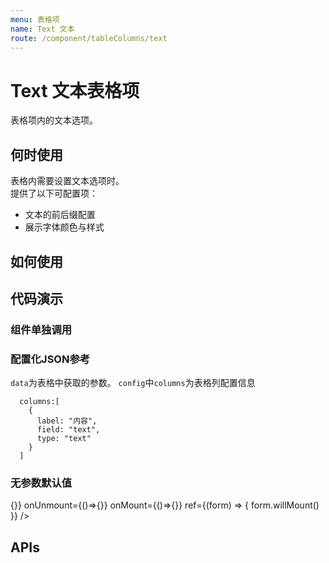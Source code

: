 ```yaml
---
menu: 表格项
name: Text 文本
route: /component/tableColumns/text
---
```



# Text 文本表格项

表格项内的文本选项。

## 何时使用
表格内需要设置文本选项时。<br/>
提供了以下可配置项：
- 文本的前后缀配置
- 展示字体颜色与样式

## 如何使用
## 代码演示

### 组件单独调用
<Playground>
  <Text value={"文本信息"} />
</Playground>


### 配置化JSON参考
`data`为表格中获取的参数。 `config`中`columns`为表格列配置信息
```
  columns:[
    {
      label: "内容",
      field: "text",
      type: "text"
    }
  ]
```

### 无参数默认值

<Playground>
  <Table
    data={
      {
      0:[{ textValue: "文本信息" }]
      }
    }
    config={
      {
        primary: "index",
        columns:[
          {
            field: "textValue1",
            label: "文本-无参数默认值",
            type: "text",
            defaultValue: "暂无数据"
          },
          {
            field: "textValue",
            label: "文本-标准值",
            type: "text"
          },
          {
            field: "textValue",
            label: "文本-格式化",
            type: "text",
            format: "YYYY-MM"
          },
          {
            field: "textValue",
            label: "文本-定义颜色与字体",
            type: "text",
            format: "YYYY-MM",
            style: {
              color: "green",
              fontSize: 16
            }
          },
          {
            field: "textValue",
            label: "文本-定义前缀与后缀",
            type: "text",
            defaultValue: "暂无数据",
            style: {
              prefix: "开始：",
              postfix: "end"
            }
          }
        ]
      }
    }
    step={0}
    onSubmit={()=>{}}
    onUnmount={()=>{}}
    onMount={()=>{}}
    ref={(form) => {
      form.willMount()
    }}
  />
</Playground>

## APIs
 <Props of={PropsType} />